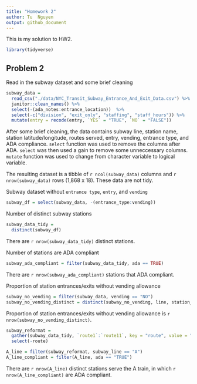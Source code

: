 ```yaml
---
title: "Homework 2"
author: Tu  Nguyen
output: github_document
---
```


This is my solution to HW2.


```r
library(tidyverse)
```

## Problem 2

Read in the subway dataset and some brief cleaning

```r
subway_data = 
  read_csv("./data/NYC_Transit_Subway_Entrance_And_Exit_Data.csv") %>% 
  janitor::clean_names() %>% 
  select(-(ada_notes:entrance_location))  %>% 
  select(-c("division", "exit_only", "staffing", "staff_hours")) %>% 
  mutate(entry = recode(entry, `YES` = "TRUE", `NO` = "FALSE"))
```

After some brief cleaning, the data contains subway line, station name, station latitude/longitude, routes served, entry, vending, entrance type, and ADA compliance. `select` function was used to remove the columns after ADA. `select` was then used a gain to remove some unneccessary columns. `mutate` function was used to change from character variable to logical variable. 

The resulting dataset is a tibble of `r ncol(subway_data)` columns and `r nrow(subway_data)` rows (1,868 x 18). These data are not tidy. 

Subway dataset without `entrance type`, `entry`, and `vending`
```r
subway_df = select(subway_data, -(entrance_type:vending))
```

Number of distinct subway stations
```r
subway_data_tidy = 
  distinct(subway_df)
```
There are `r nrow(subway_data_tidy)` distinct stations. 

Number of stations are ADA compliant
```r
subway_ada_compliant = filter(subway_data_tidy, ada == TRUE)
```
There are `r nrow(subway_ada_compliant)` stations that ADA compliant. 

Proportion of station entrances/exits without vending allowance
```r
subway_no_vending = filter(subway_data, vending == "NO")
subway_no_vending_distinct = distinct(subway_no_vending, line, station_name, vending)
```
Proportion of station entrances/exits without vending allowance is `r nrow(subway_no_vending_distinct)`. 


```r
subway_reformat = 
  gather(subway_data_tidy, `route1`:`route11`, key = "route", value = "subway_line") %>% 
  select(-route)

A_line = filter(subway_reformat, subway_line == "A")
A_line_compliant = filter(A_line, ada == "TRUE")
```
There are `r nrow(A_line)` distinct stations serve the A train, in which `r nrow(A_line_compliant)` are ADA compliant. 
